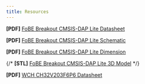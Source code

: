 ```yaml
---
title: Resources
---
```


**[PDF]** [FoBE Breakout CMSIS-DAP Lite Datasheet](/assets/files/f2211/f2211.prj.datasheet.r1a.pdf)

**[PDF]** [FoBE Breakout CMSIS-DAP Lite Schematic](/assets/files/f2211/f2211.prj.sch.r1a.pdf)

**[PDF]** [FoBE Breakout CMSIS-DAP Lite Dimension](/assets/files/f2211/f2211.prj.dim.r1a.pdf)

{/* **[STL]** [FoBE Breakout CMSIS-DAP Lite 3D Model](/assets/files/f2211/f2211.prj.model.r1a.stl) */}

**[PDF]** [WCH CH32V203F6P6 Datasheet](https://atta.szlcsc.com/upload/public/pdf/source/20230523/1B381532B53560847D0152FAE396CF1C.pdf)

